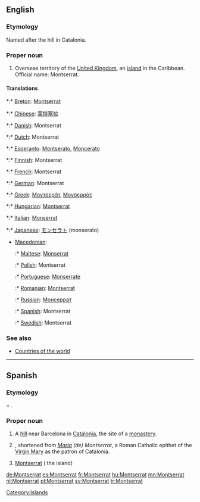 ==English==

===Etymology===
Named after the hill in Catalonia.

===Proper noun===
{{en-proper noun}}

# Overseas territory of the [[United Kingdom]], an [[island]] in the Caribbean. Official name: Montserrat.

====Translations====
{{trans-top|island}}
*:* [[Breton]]: [[Montserrat]]
*:* [[Chinese]]: [[蒙特塞拉]]
*:* [[Danish]]: Montserrat
*:* [[Dutch]]: Montserrat
*:* [[Esperanto]]: [[Montserato]], [[Moncerato]]
*:* [[Finnish]]: Montserrat
*:* [[French]]: Montserrat
*:* [[German]]: Montserrat
*:* [[Greek]]: [[Μοντσεράτ]], [[Μονσερράτ]]
*:* [[Hungarian]]: [[Montserrat]]
*:* [[Italian]]: [[Monserrat]]
*:* [[Japanese]]: [[モンセラト]] (monserato)
* [[Macedonian]]: {{t|mk|Монсерат|m|tr=Monserát|sc=Cyrl}}
*:* [[Maltese]]: [[Monserrat]]
*:* [[Polish]]: Montserrat
*:* [[Portuguese]]: [[Monserrate]]
*:* [[Romanian]]: [[Montserrat]]
*:* [[Russian]]: [[Монсеррат]]
*:* [[Spanish]]: Montserrat
*:* [[Swedish]]: Montserrat
{{trans-mid}}
{{trans-bottom}}

===See also===
* [[Appendix:Countries of the world|Countries of the world]]

[[Category:Islands]]

----

==Spanish==

===Etymology===
{{etyl|ca|es}} {{term|mont||hill|lang=ca}} + {{term|serrat||jagged|lang=ca}}.

===Proper noun===
{{es-proper noun|f}}

# A [[hill]] near Barcelona in [[Catalonia]], the site of a [[monastery]].
# {{given name|female|lang=es}}, shortened from ''[[María]] (de) Montserrat'', a Roman Catholic epithet of the [[Virgin Mary]] as the patron of Catalonia.
# [[#English|Montserrat]] ( the island)

[[de:Montserrat]]
[[es:Montserrat]]
[[fr:Montserrat]]
[[hu:Montserrat]]
[[mn:Montserrat]]
[[nl:Montserrat]]
[[pl:Montserrat]]
[[sv:Montserrat]]
[[tr:Montserrat]]
